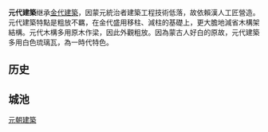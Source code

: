 '''元代建築'''继承[[金代建築|金代建築]]，因蒙元統治者建築工程技術低落，故依賴漢人工匠營造。元代建築特點是粗放不羈，在金代盛用移柱、減柱的基礎上，更大膽地減省木構架結構。元代木構多用原木作梁，因此外觀粗放。因為蒙古人好白的原故，元代建築多用白色琉璃瓦，為一時代特色。

== 历史 ==

== 城池 ==


{{中国历代建筑}}

[[Category:元朝建築|]]